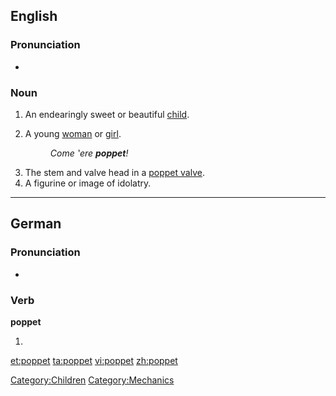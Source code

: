 ==English==

===Pronunciation===
* {{IPA|/ˈpɒ.pɪt/}}
*: {{rhymes|ɒpɪt}}

===Noun===
{{en-noun}}

# {{informal}} An endearingly sweet or beautiful [[child]].
# {{informal}} A young [[woman]] or [[girl]].
#: ''Come ‛ere '''poppet'''!''
# The stem and valve head in a [[poppet valve]].
# A figurine or image of idolatry.

[[Category:Children]]
[[Category:Mechanics]]

----

==German==

===Pronunciation===
* {{IPA|/ˈpɔpət/|lang=de}}

===Verb===
'''poppet'''

# {{de-verb form of|poppen|2|p|k1}}

[[et:poppet]]
[[ta:poppet]]
[[vi:poppet]]
[[zh:poppet]]